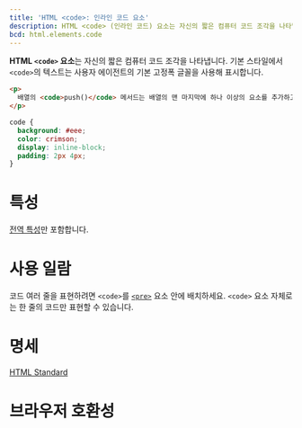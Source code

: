 ```yaml
---
title: 'HTML <code>: 인라인 코드 요소'
description: HTML <code> (인라인 코드) 요소는 자신의 짧은 컴퓨터 코드 조각을 나타냅니다. 기본 스타일에서 <code>의 텍스트는 사용자 에이전트의 기본 고정폭 글꼴을 사용해 표시합니다.
bcd: html.elements.code
---
```


**HTML `<code>` 요소**는 자신의 짧은 컴퓨터 코드 조각을 나타냅니다. 기본 스타일에서 `<code>`의 텍스트는 사용자 에이전트의 기본 고정폭 글꼴을 사용해 표시합니다.

```html hidden name=demo
<p>
  배열의 <code>push()</code> 메서드는 배열의 맨 마지막에 하나 이상의 요소를 추가하고, 배열의 새로운 길이를 반환합니다.
</p>
```

```css hidden name=demo
code {
  background: #eee;
  color: crimson;
  display: inline-block;
  padding: 2px 4px;
}
```

<LiveExample height={140} lang="html" name="demo" />

# 특성

[전역 특성](/docs/Web/HTML/Global_attributes)만 포함합니다.

# 사용 일람

코드 여러 줄을 표현하려면 `<code>`를 [`<pre>`](./pre) 요소 안에 배치하세요. `<code>` 요소 자체로는 한 줄의 코드만 표현할 수 있습니다.

# 명세

[HTML Standard](https://html.spec.whatwg.org/multipage/semantics.html#the-code-element)

# 브라우저 호환성

<BrowserCompat data={props.bcd} />
